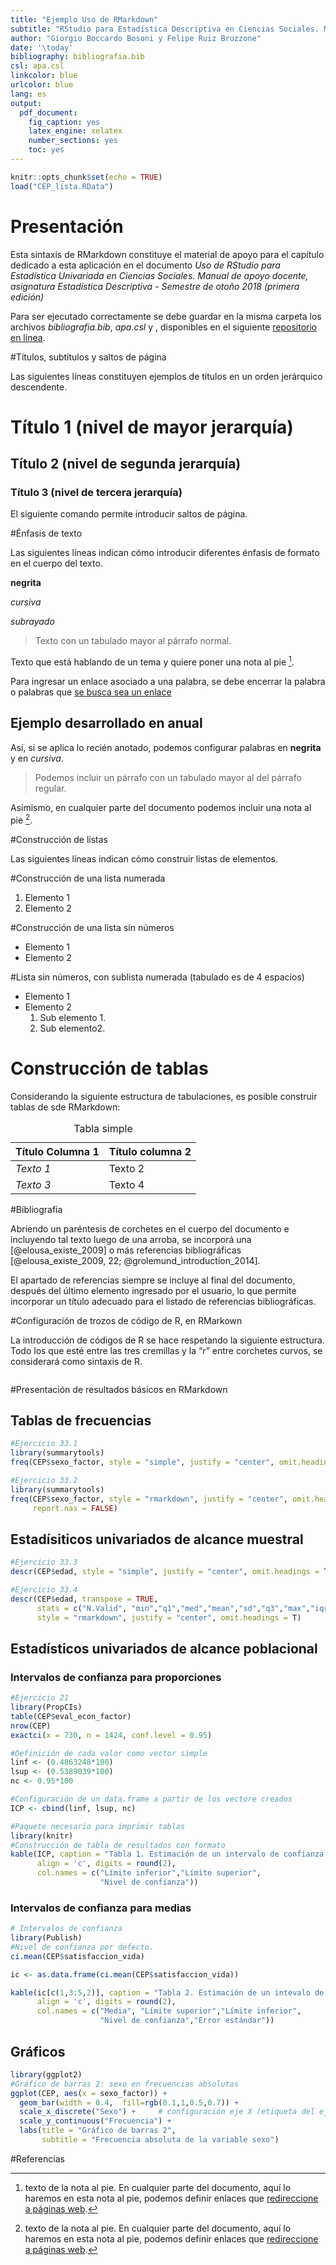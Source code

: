 ```yaml
---
title: "Ejemplo Uso de RMarkdown"
subtitle: "RStudio para Estadística Descriptiva en Ciencias Sociales. Manual de apoyo docente para la asignatura Estadística Descriptiva. Carrera de Sociología, Universidad de Chile (segunda edición)"
author: "Giorgio Boccardo Bosoni y Felipe Ruiz Bruzzone"
date: '\today'
bibliography: bibliografia.bib
csl: apa.csl   
linkcolor: blue
urlcolor: blue
lang: es
output:
  pdf_document: 
    fig_caption: yes
    latex_engine: xelatex
    number_sections: yes
    toc: yes
---
```


```r
knitr::opts_chunk$set(echo = TRUE)
load("CEP_lista.RData")
```

\pagebreak

# Presentación

Esta sintaxis de RMarkdown constituye el material de apoyo para el capítulo dedicado a esta aplicación en el documento *Uso de RStudio para Estadística Univariada en Ciencias Sociales. Manual de apoyo docente, asignatura Estadística Descriptiva - Semestre de otoño 2018 (primera edición)*

Para ser ejecutado correctamente se debe guardar en la misma carpeta los archivos *bibliografia.bib*, *apa.csl* y , disponibles en el siguiente [repositorio en línea]().

#Títulos, subtítulos y saltos de página

Las siguientes líneas constituyen ejemplos de títulos en un orden jerárquico descendente.

# Título 1 (nivel de mayor jerarquía)

## Título 2 (nivel de segunda jerarquía)

### Título 3 (nivel de tercera jerarquía)

El siguiente comando permite introducir saltos de página.

\pagebreak

#Énfasis de texto

Las siguientes líneas indican cómo introducir diferentes énfasis de formato en el cuerpo del texto.

**negrita**

*cursiva*
  
_subrayado_

> Texto con un tabulado mayor al párrafo normal.

Texto que está hablando de un tema y quiere poner una nota al pie [^1].

[^1]: texto de la nota al pie

Para ingresar un enlace asociado a una palabra, se debe encerrar la palabra o palabras 
que [se busca sea un enlace](www.url.com)

## Ejemplo desarrollado en  anual

Así, si se aplica lo recién anotado, podemos configurar palabras en **negrita** y en 
*cursiva*.

> Podemos incluir un párrafo con un tabulado mayor al del párrafo regular.

Asimismo, en cualquier parte del documento podemos incluir una nota al pie [^1].

[^1]: texto de la nota al pie. En cualquier parte del documento, aquí lo haremos en esta nota al pie, podemos definir enlaces que [redireccione a páginas web](https://cran.r-project.org/).

\pagebreak

#Construcción de listas

Las siguientes líneas indican cómo construir listas de elementos.

#Construcción de una lista numerada

1. Elemento 1
2. Elemento 2

#Construcción de una lista sin números

* Elemento 1
* Elemento 2

#Lista sin números, con sublista numerada (tabulado es de 4 espacios)

+ Elemento 1
+ Elemento 2
    1. Sub elemento 1.
    2. Sub elemento2.

\pagebreak

# Construcción de tablas

Considerando la siguiente estructura de tabulaciones, es posible construir tablas de sde RMarkdown:

Table: Tabla simple

 **Título Columna 1** |  **Título columna 2** | 
----------------------| ----------------------|
*Texto 1* | Texto 2 
*Texto 3* | Texto 4

#Bibliografía

Abriendo un paréntesis de corchetes en el cuerpo del documento e incluyendo tal texto luego de una arroba, se incorporá una [@elousa_existe_2009] o más referencias bibliográficas [@elousa_existe_2009, 22; @grolemund_introduction_2014].

El apartado de referencias siempre se incluye al final del documento, después del último elemento ingresado por el usuario, lo que permite incorporar un título adecuado para el listado de referencias bibliográficas.

#Configuración de trozos de código de R, en RMarkown

La introducción de códigos de R se hace respetando la siguiente estructura. Todo los que esté entre las tres cremillas y la "r" entre corchetes curvos, se considerará como sintaxis de R.

```r

```

#Presentación de resultados básicos en RMarkdown

## Tablas de frecuencias

```r
#Ejercicio 33.1
library(summarytools)
freq(CEP$sexo_factor, style = "simple", justify = "center", omit.headings = TRUE)
```

```r
#Ejercicio 33.2
library(summarytools)
freq(CEP$sexo_factor, style = "rmarkdown", justify = "center", omit.headings = TRUE,
     report.nas = FALSE)
```

## Estadísiticos univariados de alcance muestral

```r
#Ejercicio 33.3
descr(CEP$edad, style = "simple", justify = "center", omit.headings = T)
```

```r
#Ejercicio 33.4
descr(CEP$edad, transpose = TRUE, 
      stats = c("N.Valid", "min","q1","med","mean","sd","q3","max","iqr"),
      style = "rmarkdown", justify = "center", omit.headings = T)
```
## Estadísticos univariados de alcance poblacional

### Intervalos de confianza para proporciones

```r

#Ejercicio 21
library(PropCIs)
table(CEP$eval_econ_factor)
nrow(CEP)
exactci(x = 730, n = 1424, conf.level = 0.95)

#Definición de cada valor como vector simple
linf <- (0.4863248*100)
lsup <- (0.5389039*100)
nc <- 0.95*100

#Configuración de un data.frame a partir de los vectore creados
ICP <- cbind(linf, lsup, nc)

#Paquete necesario para imprimir tablas
library(knitr)
#Construcción de tabla de resultados con formato
kable(ICP, caption = "Tabla 1. Estimación de un intervalo de confianza para proporciones",
      align = 'c', digits = round(2),
      col.names = c("Límite inferior","Límite superior", 
                    "Nivel de confianza"))
```

### Intervalos de confianza para medias

```r
# Intervalos de confianza
library(Publish)
#Nivel de confianza por defecto.
ci.mean(CEP$satisfaccion_vida)

ic <- as.data.frame(ci.mean(CEP$satisfaccion_vida))

kable(ic[c(1,3:5,2)], caption = "Tabla 2. Estimación de un intevalo de confianza para media",
      align = 'c', digits = round(2),
      col.names = c("Media", "Límite superior","Límite inferior", 
                    "Nivel de confianza","Error estándar"))
```

## Gráficos
```r
library(ggplot2)
#Gráfico de barras 2: sexo en frecuencias absolutas
ggplot(CEP, aes(x = sexo_factor)) +
  geom_bar(width = 0.4,  fill=rgb(0.1,1,0.5,0.7)) +
  scale_x_discrete("Sexo") +     # configuración eje X (etiqueta del eje)
  scale_y_continuous("Frecuencia") +
  labs(title = "Gráfico de barras 2",
       subtitle = "Frecuencia absoluta de la variable sexo")

```

#Referencias